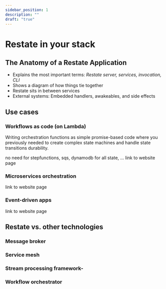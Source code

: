 ```yaml
---
sidebar_position: 1
description: ""
draft: "true"
---
```


# Restate in your stack

## The Anatomy of a Restate Application
  - Explains the most important terms: *Restate server, services, invocation, CLI*
  - Shows a diagram of how things tie together
  - Restate sits in between services
  - External systems: Embedded handlers, awakeables, and side effects


## Use cases

### Workflows as code (on Lambda)
Writing orchestration functions as simple promise-based code where you previously needed to create complex state machines and handle state transitions durability.

no need for stepfunctions, sqs, dynamodb for all state, ...
link to website page

### Microservices orchestration
link to website page

### Event-driven apps
link to website page


## Restate vs. other technologies

### Message broker

### Service mesh

### Stream processing framework-


### Workflow orchestrator